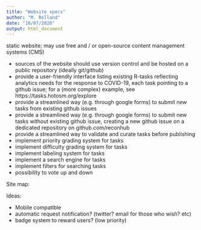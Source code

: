```yaml
---
title: "Website specs"
author: "M. Rolland"
date: "10/07/2020"
output: html_document
---
```


static website; may use free and / or open-source content management systems (CMS)

* sources of the website should use version control and be hosted on a public repository (ideally git/github)
* provide a user-friendly interface listing existing R-tasks reflecting analytics needs for the response to COVID-19, each task pointing to a github issue; for a (more complex) example, see https://tasks.hotosm.org/explore
* provide a streamlined way (e.g. through google forms) to submit new tasks from existing github issues
* provide a streamlined way (e.g. through google forms) to submit new tasks without existing github issue, creating a new github issue on a dedicated repository on github.com/reconhub
* provide a streamlined way to validate and curate tasks before publishing
* implement priority grading system for tasks
* implement difficulty grading system for tasks
* implement labeling system for tasks
* implement a search engine for tasks
* implement filters for searching tasks
* possibility to vote up and down

Site map:



Ideas:

* Mobile compatible
* automatic request notification? (twitter? email for those who wish? etc)
* badge system to reward users? (low priority)

